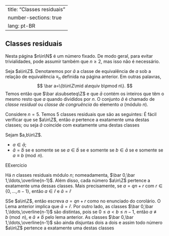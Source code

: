 
---
title: "Classes residuais"
number-sections: true
lang: pt-BR
---

## Classes residuais {#sec-resclasses}

Nesta página $n\in\N$ é um número fixado. De modo geral, para evitar trivialidades, pode assumir também que $n\geq 2$, mas isso não é necessário.

Seja $a\in\Z$. Denotaremos por $\bar a$ a classe de equivalência de $a$ sob a relação de equivalência $\equiv_n$ definida na página anterior. Em outras palavras,
$$
\bar a=\{b\in\Z\mid a\equiv b\pmod n\}.
$$
Temos então que $\bar a\subseteq\Z$ e que $\bar a$ contém os inteiros que têm o mesmo resto que $a$ quando divididos por $n$. O conjunto $\bar a$ é chamado de *classe residual* ou *classe de congruência* do elemento $a$ (módulo $n$).

:::{#exm-}
Considere $n=5$. Temos $5$ classes residuais que são as seguintes:
\begin{align*}
\bar 0&=\{0,\pm 5,\pm 10,\pm 15,\ldots\};\\
\bar 1&=\{1,-4,6,-9,11,-14,\ldots\};\\
\bar 2&=\{2,-3,7,-8,12,-13,\ldots\};\\
\bar 3&=\{3,-2,8,-7,13,-12,\ldots\};\\
\bar 4&=\{4,-1,9,-6,14,-11,\ldots\}.
\end{align*}
É fácil verificar que se $a\in\Z$, então $a$ pertence a exatamente uma destas classes; ou seja $\bar a$ coincide com exatamente uma destas classes
:::


:::{#lem-}
Sejam $a,b\in\Z$.


-  $a\in\bar a$;
-  $\bar a=\bar b$ se e somente se se $a\in\bar b$ se e somente se $b\in\bar a$ se e somente se $a\equiv b\pmod n$.

:::


:::{.proof}
EExercício
:::


:::{#cor-}
Há $n$ classes residuais módulo $n$; nomeadamenta, $\bar 0,\bar 1,\ldots,\overline{n-1}$. Além disso, cada número $a\in\Z$ pertence a exatamente uma dessas classes. Mais precisamente, se $a=qn+r$ com $r\in\{0,\ldots,n-1\}$, então $a\in\bar r$ e $\bar a=\bar r$
:::


:::{.proof}
SSe $a\in\Z$, então escreva $a=qn+r$ como no enunciado do corolário. O Lema anterior implica que $\bar a=\bar r$. Por outro lado, as classes $\bar 0,\bar 1,\ldots,\overline{n-1}$ são distintas, pois se $0\leq a < b\leq n-1$, então $a\not\equiv b\pmod n$, e $\bar a \neq \bar b$ pelo lema anterior. As classes $\bar 0,\bar 1,\ldots,\overline{n-1}$ são ainda disjuntas dois a dois e assim todo número $a\in\Z$ pertence a exatamente uma destas classes
:::

